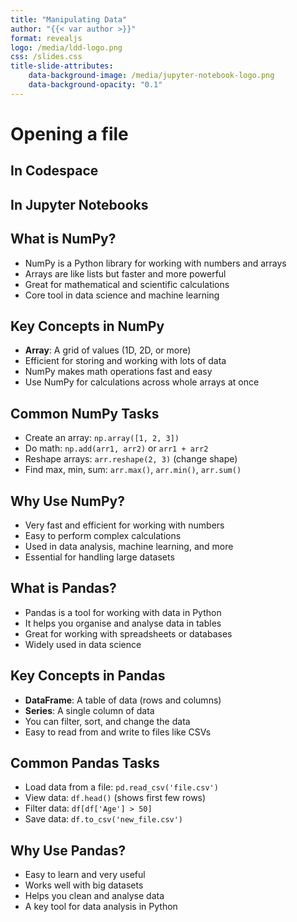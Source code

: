 ```yaml
---
title: "Manipulating Data"
author: "{{< var author >}}"
format: revealjs
logo: /media/ldd-logo.png
css: /slides.css
title-slide-attributes:
    data-background-image: /media/jupyter-notebook-logo.png
    data-background-opacity: "0.1"
---
```


# Opening a file

## In Codespace

## In Jupyter Notebooks

## What is NumPy?

* NumPy is a Python library for working with numbers and arrays
* Arrays are like lists but faster and more powerful
* Great for mathematical and scientific calculations
* Core tool in data science and machine learning


## Key Concepts in NumPy

* **Array**: A grid of values (1D, 2D, or more)
* Efficient for storing and working with lots of data
* NumPy makes math operations fast and easy
* Use NumPy for calculations across whole arrays at once


## Common NumPy Tasks

* Create an array: `np.array([1, 2, 3])`
* Do math: `np.add(arr1, arr2)` or `arr1 + arr2`
* Reshape arrays: `arr.reshape(2, 3)` (change shape)
* Find max, min, sum: `arr.max()`, `arr.min()`, `arr.sum()`


## Why Use NumPy?

* Very fast and efficient for working with numbers
* Easy to perform complex calculations
* Used in data analysis, machine learning, and more
* Essential for handling large datasets


## What is Pandas?

- Pandas is a tool for working with data in Python
- It helps you organise and analyse data in tables
- Great for working with spreadsheets or databases
- Widely used in data science


## Key Concepts in Pandas

- **DataFrame**: A table of data (rows and columns)
- **Series**: A single column of data
- You can filter, sort, and change the data
- Easy to read from and write to files like CSVs


## Common Pandas Tasks

- Load data from a file: `pd.read_csv('file.csv')`
- View data: `df.head()` (shows first few rows)
- Filter data: `df[df['Age'] > 50]`
- Save data: `df.to_csv('new_file.csv')`


## Why Use Pandas?

- Easy to learn and very useful
- Works well with big datasets
- Helps you clean and analyse data
- A key tool for data analysis in Python
